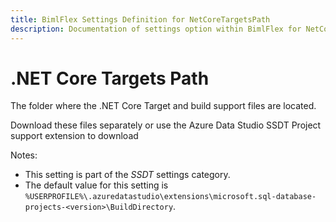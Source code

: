 ```yaml
---
title: BimlFlex Settings Definition for NetCoreTargetsPath
description: Documentation of settings option within BimlFlex for NetCoreTargetsPath
---
```

<head>
  <meta name="varigenceProduct" content="BimlFlex"></meta>
  <meta name="varigenceArticleType" content="Reference"></meta>
</head>

# .NET Core Targets Path

The folder where the .NET Core Target and build support files are located.

Download these files separately or use the Azure Data Studio SSDT Project support extension to download

Notes:

* This setting is part of the *SSDT* settings category.
* The default value for this setting is `%USERPROFILE%\.azuredatastudio\extensions\microsoft.sql-database-projects-<version>\BuildDirectory`.
